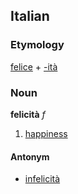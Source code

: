 ==Italian==
===Etymology===
[[felice]] + [[-ità]]
===Noun===
'''felicità''' ''f''

# [[happiness]]

====Antonym====
*[[infelicità]]